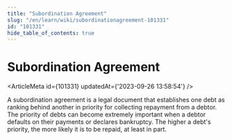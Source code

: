 ```yaml
---
title: "Subordination Agreement"
slug: "/en/learn/wiki/subordinationagreement-101331"
id: "101331"
hide_table_of_contents: true
---
```



# Subordination Agreement

<ArticleMeta id={101331} updatedAt={'2023-09-26 13:58:54'} />
<div className='border-solid border-b border-t-0 my-4 border-[var(--ifm-color-gray-300)]' />

A subordination agreement is a legal document that establishes one debt as ranking behind another in priority for collecting repayment from a debtor. The priority of debts can become extremely important when a debtor defaults on their payments or declares bankruptcy. The higher a debt's priority, the more likely it is to be repaid, at least in part.
